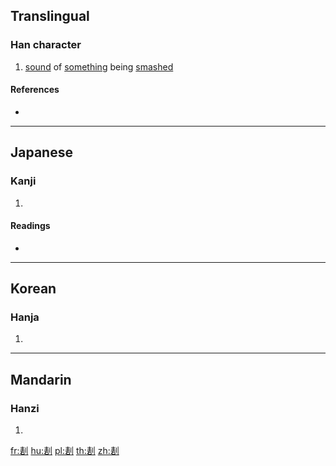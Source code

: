 {{character info/new}}
==Translingual==

===Han character===
{{Han char|rn=18|rad=刀|as=09|sn=11|four=|canj=QRLN|ids=⿰砉刂}}

# [[sound]] of [[something]] being [[smash]]ed

====References====
* {{Han ref|kx=0142.020|dkj=02078|dj=0321.180|hdz=10348.090|uh=5268|ud=21096}}

----

==Japanese==

===Kanji===
{{ja-kanji|grade=|rs=刀09}}

# {{defn|lang=ja|sort=刀09}}

====Readings====
* {{ja-readings|on=[[かく]] (kaku), [[きゃく]] (kyaku)|kun=}}

----

==Korean==

===Hanja===
{{ko-hanja|hangeul=괵|rv=goek|mr=koek}}

# {{defn|lang=ko|sort=刀09}}

----

==Mandarin==

===Hanzi===
{{cmn-hanzi|pin=[[huò]] ([[huo4]])|wg=huo<sup>4</sup>}}

# {{defn|lang=cmn|sort=刀09}}

[[fr:剨]]
[[hu:剨]]
[[pl:剨]]
[[th:剨]]
[[zh:剨]]
